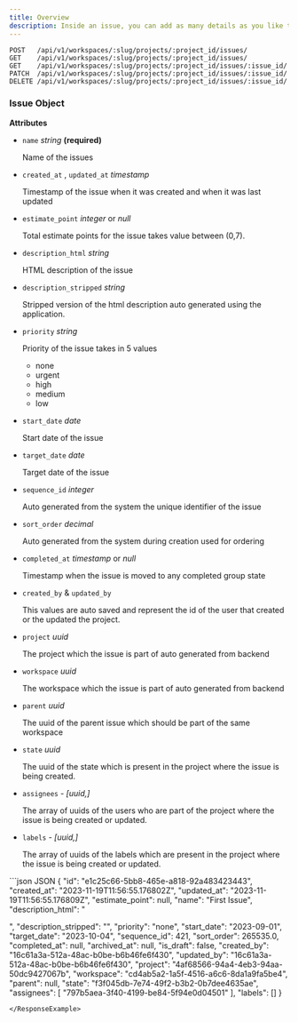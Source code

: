 ```yaml
---
title: Overview
description: Inside an issue, you can add as many details as you like to get your work done.
---
```


```http
POST   /api/v1/workspaces/:slug/projects/:project_id/issues/
GET    /api/v1/workspaces/:slug/projects/:project_id/issues/
GET    /api/v1/workspaces/:slug/projects/:project_id/issues/:issue_id/
PATCH  /api/v1/workspaces/:slug/projects/:project_id/issues/:issue_id/
DELETE /api/v1/workspaces/:slug/projects/:project_id/issues/:issue_id/

```


### Issue Object

**Attributes**

*   `name` _string_ **(required)**
    
    Name of the issues
    
*   `created_at` , `updated_at` _timestamp_
    
    Timestamp of the issue when it was created and when it was last updated
    
*   `estimate_point` _integer_ or _null_
    
    Total estimate points for the issue takes value between (0,7).
    
*   `description_html` _string_
    
    HTML description of the issue
    
*   `description_stripped` _string_
    
    Stripped version of the html description auto generated using the application.
    
*   `priority` _string_
    
    Priority of the issue takes in 5 values
    
    *   none
    *   urgent
    *   high
    *   medium
    *   low
*   `start_date` _date_
    
    Start date of the issue
    
*   `target_date` _date_
    
    Target date of the issue
    
*   `sequence_id` _integer_
    
    Auto generated from the system the unique identifier of the issue
    
*   `sort_order` _decimal_
    
    Auto generated from the system during creation used for ordering
    
*   `completed_at` _timestamp_ or _null_
    
    Timestamp when the issue is moved to any completed group state
    
*   `created_by` & `updated_by`
    
    This values are auto saved and represent the id of the user that created or the updated the project.
    
*   `project` _uuid_
    
    The project which the issue is part of auto generated from backend
    
*   `workspace` _uuid_
    
    The workspace which the issue is part of auto generated from backend
    
*   `parent` _uuid_
    
    The uuid of the parent issue which should be part of the same workspace
    
*   `state` _uuid_
    
    The uuid of the state which is present in the project where the issue is being created.
    
*   `assignees` - _\[uuid,\]_
    
    The array of uuids of the users who are part of the project where the issue is being created or updated.
    
*   `labels` - _\[uuid,\]_
    
    The array of uuids of the labels which are present in the project where the issue is being created or updated.
    
<ResponseExample>
```json JSON
{
	"id": "e1c25c66-5bb8-465e-a818-92a483423443",
	"created_at": "2023-11-19T11:56:55.176802Z",
	"updated_at": "2023-11-19T11:56:55.176809Z",
	"estimate_point": null,
	"name": "First Issue",
	"description_html": "<p></p>",
	"description_stripped": "",
	"priority": "none",
	"start_date": "2023-09-01",
	"target_date": "2023-10-04",
	"sequence_id": 421,
	"sort_order": 265535.0,
	"completed_at": null,
	"archived_at": null,
	"is_draft": false,
	"created_by": "16c61a3a-512a-48ac-b0be-b6b46fe6f430",
	"updated_by": "16c61a3a-512a-48ac-b0be-b6b46fe6f430",
	"project": "4af68566-94a4-4eb3-94aa-50dc9427067b",
	"workspace": "cd4ab5a2-1a5f-4516-a6c6-8da1a9fa5be4",
	"parent": null,
	"state": "f3f045db-7e74-49f2-b3b2-0b7dee4635ae",
	"assignees": [
		"797b5aea-3f40-4199-be84-5f94e0d04501"
	],
	"labels": []
}

```
</ResponseExample>

